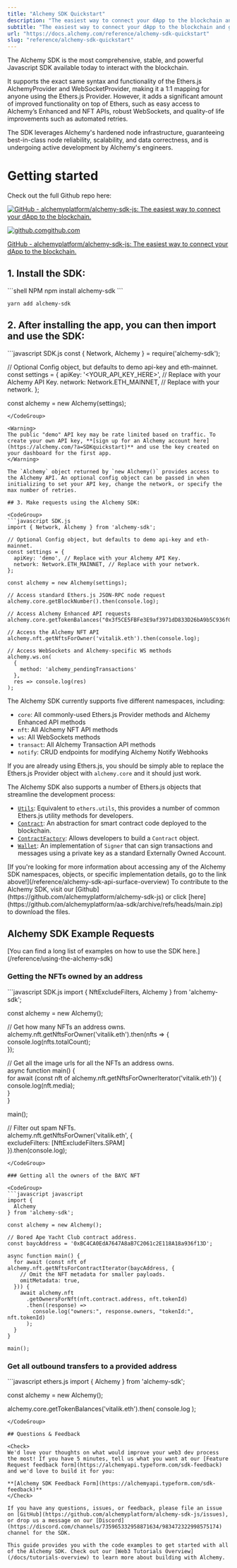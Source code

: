 ```yaml
---
title: "Alchemy SDK Quickstart"
description: "The easiest way to connect your dApp to the blockchain and get the power of Alchemy's infrastructure. Just download, write two lines of code, and go."
subtitle: "The easiest way to connect your dApp to the blockchain and get the power of Alchemy's infrastructure. Just download, write two lines of code, and go."
url: "https://docs.alchemy.com/reference/alchemy-sdk-quickstart"
slug: "reference/alchemy-sdk-quickstart"
---
```


The Alchemy SDK is the most comprehensive, stable, and powerful Javascript SDK available today to interact with the blockchain.

It supports the exact same syntax and functionality of the Ethers.js AlchemyProvider and WebSocketProvider, making it a 1:1 mapping for anyone using the Ethers.js Provider. However, it adds a significant amount of improved functionality on top of Ethers, such as easy access to Alchemy’s Enhanced and NFT APIs, robust WebSockets, and quality-of life improvements such as automated retries.

The SDK leverages Alchemy's hardened node infrastructure, guaranteeing best-in-class node reliability, scalability, and data correctness, and is undergoing active development by Alchemy's engineers.

# Getting started

Check out the full Github repo here:

[![GitHub - alchemyplatform/alchemy-sdk-js: The easiest way to connect your dApp to the blockchain.](alchemy-sdk-js.png)](https://github.com/alchemyplatform/alchemy-sdk-js)

[![github.com](favicon.ico)github.com](https://github.com/alchemyplatform/alchemy-sdk-js)

[GitHub - alchemyplatform/alchemy-sdk-js: The easiest way to connect your dApp to the blockchain.](https://github.com/alchemyplatform/alchemy-sdk-js)

## 1. Install the SDK:

<CodeGroup>
  ```shell NPM
  npm install alchemy-sdk
  ```

  ```text Yarn
  yarn add alchemy-sdk
  ```
</CodeGroup>

## 2. After installing the app, you can then import and use the SDK:

<CodeGroup>
  ```javascript SDK.js
  const { Network, Alchemy } = require('alchemy-sdk');

  // Optional Config object, but defaults to demo api-key and eth-mainnet.
  const settings = {
    apiKey: '<YOUR_API_KEY_HERE>', // Replace with your Alchemy API Key.
    network: Network.ETH_MAINNET, // Replace with your network.
  };

  const alchemy = new Alchemy(settings);
  ```
</CodeGroup>

<Warning>
  The public "demo" API key may be rate limited based on traffic. To create your own API key, **[sign up for an Alchemy account here](https://alchemy.com/?a=SDKquickstart)** and use the key created on your dashboard for the first app.
</Warning>

The `Alchemy` object returned by `new Alchemy()` provides access to the Alchemy API. An optional config object can be passed in when initializing to set your API key, change the network, or specify the max number of retries.

## 3. Make requests using the Alchemy SDK:

<CodeGroup>
  ```javascript SDK.js
  import { Network, Alchemy } from 'alchemy-sdk';

  // Optional Config object, but defaults to demo api-key and eth-mainnet.
  const settings = {
    apiKey: 'demo', // Replace with your Alchemy API Key.
    network: Network.ETH_MAINNET, // Replace with your network.
  };

  const alchemy = new Alchemy(settings);

  // Access standard Ethers.js JSON-RPC node request
  alchemy.core.getBlockNumber().then(console.log);

  // Access Alchemy Enhanced API requests
  alchemy.core.getTokenBalances("0x3f5CE5FBFe3E9af3971dD833D26bA9b5C936f0bE").then(console.log);

  // Access the Alchemy NFT API
  alchemy.nft.getNftsForOwner('vitalik.eth').then(console.log);

  // Access WebSockets and Alchemy-specific WS methods
  alchemy.ws.on(
    {
      method: 'alchemy_pendingTransactions'
    },
    res => console.log(res)
  );
  ```
</CodeGroup>

The Alchemy SDK currently supports five different namespaces, including:

* `core`: All commonly-used Ethers.js Provider methods and Alchemy Enhanced API methods
* `nft`: All Alchemy NFT API methods
* `ws`: All WebSockets methods
* `transact`: All Alchemy Transaction API methods
* `notify`: CRUD endpoints for modifying Alchemy Notify Webhooks

If you are already using Ethers.js, you should be simply able to replace the Ethers.js Provider object with `alchemy.core` and it should just work.

The Alchemy SDK also supports a number of Ethers.js objects that streamline the development process:

* [`Utils`](https://docs.ethers.io/v5/api/utils/): Equivalent to `ethers.utils`, this provides a number of common Ethers.js utility methods for developers.
* [`Contract`](https://docs.ethers.io/v5/api/contract/contract/): An abstraction for smart contract code deployed to the blockchain.
* [`ContractFactory`](https://docs.ethers.io/v5/api/contract/contract-factory/): Allows developers to build a `Contract` object.
* [`Wallet`](https://docs.ethers.io/v5/api/signer/#Wallet): An implementation of `Signer` that can sign transactions and messages using a private key as a standard Externally Owned Account.

<Info>
  [If you're looking for more information about accessing any of the Alchemy SDK namespaces, objects, or specific implementation details, go to the link above!](/reference/alchemy-sdk-api-surface-overview)
</Info>

<Info>
  To contribute to the Alchemy SDK, visit our [Github](https://github.com/alchemyplatform/alchemy-sdk-js) or click [here](https://github.com/alchemyplatform/aa-sdk/archive/refs/heads/main.zip) to download the files.
</Info>

## Alchemy SDK Example Requests

<Info>
  [You can find a long list of examples on how to use the SDK here.](/reference/using-the-alchemy-sdk)
</Info>

### Getting the NFTs owned by an address

<CodeGroup>
  ```javascript SDK.js
  import {  
    NftExcludeFilters,  
    Alchemy  
  } from 'alchemy-sdk';

  const alchemy = new Alchemy();

  // Get how many NFTs an address owns.  
  alchemy.nft.getNftsForOwner('vitalik.eth').then(nfts => {  
    console.log(nfts.totalCount);  
  });

  // Get all the image urls for all the NFTs an address owns.  
  async function main() {  
    for await (const nft of alchemy.nft.getNftsForOwnerIterator('vitalik.eth')) {  
      console.log(nft.media);  
    }  
  }

  main();

  // Filter out spam NFTs.  
  alchemy.nft.getNftsForOwner('vitalik.eth', {  
    excludeFilters: [NftExcludeFilters.SPAM]  
  }).then(console.log);
  ```
</CodeGroup>

### Getting all the owners of the BAYC NFT

<CodeGroup>
  ```javascript javascript
  import {
    Alchemy
  } from 'alchemy-sdk';

  const alchemy = new Alchemy();

  // Bored Ape Yacht Club contract address.
  const baycAddress = '0xBC4CA0EdA7647A8aB7C2061c2E118A18a936f13D';

  async function main() {
    for await (const nft of alchemy.nft.getNftsForContractIterator(baycAddress, {
      // Omit the NFT metadata for smaller payloads.
      omitMetadata: true,
    })) {
      await alchemy.nft
        .getOwnersForNft(nft.contract.address, nft.tokenId)
        .then((response) =>
          console.log("owners:", response.owners, "tokenId:", nft.tokenId)
        );
    }
  }

  main();
  ```
</CodeGroup>

### Get all outbound transfers to a provided address

<CodeGroup>
  ```javascript ethers.js
  import { Alchemy } from 'alchemy-sdk';

  const alchemy = new Alchemy();

  alchemy.core.getTokenBalances('vitalik.eth').then(
    console.log
  );
  ```
</CodeGroup>

## Questions & Feedback

<Check>
  We'd love your thoughts on what would improve your web3 dev process the most! If you have 5 minutes, tell us what you want at our [Feature Request feedback form](https://alchemyapi.typeform.com/sdk-feedback) and we'd love to build it for you:

  **[Alchemy SDK Feedback Form](https://alchemyapi.typeform.com/sdk-feedback)**
</Check>

If you have any questions, issues, or feedback, please file an issue on [GitHub](https://github.com/alchemyplatform/alchemy-sdk-js/issues), or drop us a message on our [Discord](https://discord.com/channels/735965332958871634/983472322998575174) channel for the SDK.

This guide provides you with the code examples to get started with all of the Alchemy SDK. Check out our [Web3 Tutorials Overview](/docs/tutorials-overview) to learn more about building with Alchemy.
